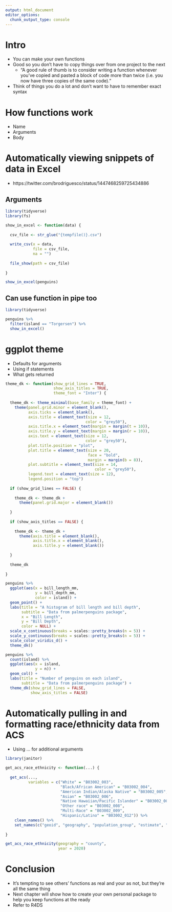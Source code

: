 ```yaml
---
output: html_document
editor_options: 
  chunk_output_type: console
---
```


# Intro

- You can make your own functions
- Good so you don't have to copy things over from one project to the next
	- "A good rule of thumb is to consider writing a function whenever you’ve copied and pasted a block of code more than twice (i.e. you now have three copies of the same code)."
- Think of things you do a lot and don't want to have to remember exact syntax

# How functions work

- Name
- Arguments
- Body

# Automatically viewing snippets of data in Excel

- https://twitter.com/brodriguesco/status/1447468259725434886

## Arguments

```r
library(tidyverse)
library(fs)

show_in_excel <- function(data) {
  
  csv_file <- str_glue("{tempfile()}.csv")
  
  write_csv(x = data,
            file = csv_file,
            na = "")
  
  file_show(path = csv_file)
  
}

show_in_excel(penguins)
```

## Can use function in pipe too

```r
library(tidyverse)

penguins %>% 
  filter(island == "Torgersen") %>% 
  show_in_excel()
```

# ggplot theme

- Defaults for arguments
- Using if statements
- What gets returned

```r
theme_dk <- function(show_grid_lines = TRUE,
                     show_axis_titles = TRUE,
                     theme_font = "Inter") {
  
  theme_dk <- theme_minimal(base_family = theme_font) +
    theme(panel.grid.minor = element_blank(),
          axis.ticks = element_blank(),
          axis.title = element_text(size = 12,
                                   color = "grey50"),
          axis.title.x = element_text(margin = margin(t = 10)),
          axis.title.y = element_text(margin = margin(r = 10)),
          axis.text = element_text(size = 12,
                                   color = "grey50"),
          plot.title.position = "plot",
          plot.title = element_text(size = 20,
                                    face = "bold",
                                    margin = margin(b = 8)),
          plot.subtitle = element_text(size = 14,
                                       color = "grey50"),
          legend.text = element_text(size = 12),
          legend.position = "top")
  
  if (show_grid_lines == FALSE) {
    
    theme_dk <- theme_dk +
      theme(panel.grid.major = element_blank())
    
  }
  
  if (show_axis_titles == FALSE) {
    
    theme_dk <- theme_dk +
      theme(axis.title = element_blank(),
            axis.title.x = element_blank(),
            axis.title.y = element_blank())
    
  }
  
  theme_dk
  
}
```

```r
penguins %>% 
  ggplot(aes(x = bill_length_mm,
             y = bill_depth_mm,
             color = island)) +
  geom_point() +
  labs(title = "A histogram of bill length and bill depth",
       subtitle = "Data from palmerpenguins package",
       x = "Bill Length",
       y = "Bill Depth",
       color = NULL) +
  scale_x_continuous(breaks = scales::pretty_breaks(n = 5)) +
  scale_y_continuous(breaks = scales::pretty_breaks(n = 5)) +
  scale_color_viridis_d() +
  theme_dk()
```


```r
penguins %>% 
  count(island) %>% 
  ggplot(aes(x = island,
             y = n)) +
  geom_col() +
  labs(title = "Number of penguins on each island",
       subtitle = "Data from palmerpenguins package") +
  theme_dk(show_grid_lines = FALSE,
           show_axis_titles = FALSE)
```

# Automatically pulling in and formatting race/ethnicity data from ACS

- Using ... for additional arguments

```r
library(janitor)

get_acs_race_ethnicity <- function(...) {
  
  get_acs(...,
          variables = c("White" = "B03002_003",
                        "Black/African American" = "B03002_004",
                        "American Indian/Alaska Native" = "B03002_005",
                        "Asian" = "B03002_006",
                        "Native Hawaiian/Pacific Islander" = "B03002_007",
                        "Other race" = "B03002_008",
                        "Multi-Race" = "B03002_009",
                        "Hispanic/Latino" = "B03002_012")) %>%
    clean_names() %>%
    set_names(c("geoid", "geography", "population_group", "estimate", "moe"))
  
}

get_acs_race_ethnicity(geography = "county",
                       year = 2020)
```


# Conclusion

- It's tempting to see others' functions as real and your as not, but they're all the same thing
- Next chapter will show how to create your own personal package to help you keep functions at the ready
- Refer to R4DS
